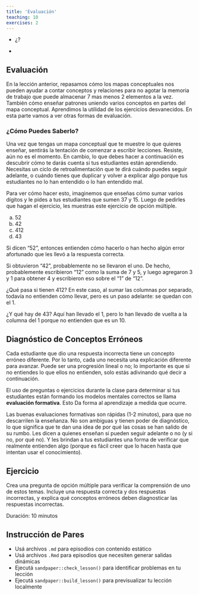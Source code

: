 ```yaml
---
title: 'Evaluación'
teaching: 10
exercises: 2
---
```


:::::::::::::::::::::::::::::::::::::: questions 

- ¿?

::::::::::::::::::::::::::::::::::::::::::::::::

::::::::::::::::::::::::::::::::::::: objectives

- 

::::::::::::::::::::::::::::::::::::::::::::::::

## Evaluación

En la lección anterior, repasamos cómo los mapas conceptuales nos pueden ayudar a contar conceptos y relaciones para no agotar la memoria de trabajo que puede almacenar 7 mas menos 2 elementos a la vez. También cómo enseñar patrones uniendo varios conceptos en partes del mapa conceptual. Aprendimos la utilidad de los ejercicios desvanecidos. En esta parte vamos a ver otras formas de evaluación.

### ¿Cómo Puedes Saberlo?

Una vez que tengas un mapa conceptual que te muestre lo que quieres enseñar, sentirás la tentación de comenzar a escribir lecciones. Resiste, aún no es el momento. En cambio, lo que debes hacer a continuación es descubrir cómo te darás cuenta si tus estudiantes están aprendiendo. Necesitas un ciclo de retroalimentación que te dirá cuándo puedes seguir adelante, o cuándo tienes que duplicar y volver a explicar algo porque tus estudiantes no lo han entendido o lo han entendido mal.

Para ver cómo hacer esto, imaginemos que enseñas cómo sumar varios dígitos y le pides a tus estudiantes que sumen 37 y 15. Luego de pedirles que hagan el ejercicio, les muestras este ejercicio de opción múltiple.

a. 52
b. 42
c. 412
d. 43

Si dicen "52", entonces entienden cómo hacerlo o han hecho algún error afortunado que les llevó a la respuesta correcta.

Si obtuvieron "42", probablemente no se llevaron el uno. De hecho, probablemente escribieron "12" como la suma de 7 y 5, y luego agregaron 3 y 1 para obtener 4 y escribieron eso sobre el "1" de "12".

¿Qué pasa si tienen 412? En este caso, al sumar las columnas por separado, todavía no entienden cómo llevar, pero es un paso adelante: se quedan con el 1.

¿Y qué hay de 43? Aquí han llevado el 1, pero lo han llevado de vuelta a la columna del 1 porque no entienden que es un 10.

## Diagnóstico de Conceptos Erróneos

Cada estudiante que dio una respuesta incorrecta tiene un concepto erróneo diferente. Por lo tanto, cada uno necesita una explicación diferente para avanzar. Puede ser una progresión lineal o no; lo importante es que si no entiendes lo que ellos no entienden, solo estás adivinando qué decir a continuación.

El uso de preguntas o ejercicios durante la clase para determinar si tus estudiantes están formando los modelos mentales correctos se llama **evaluación formativa**. Esto Da forma al aprendizaje a medida que ocurre.

Las buenas evaluaciones formativas son rápidas (1-2 minutos), para que no descarrilen la enseñanza. No son ambiguas y tienen poder de diagnóstico, lo que significa que te dan una idea de por qué las cosas se han salido de su rumbo. Les dicen a quienes enseñan si pueden seguir adelante o no (y si no, por qué no). Y les brindan a tus estudiantes una forma de verificar que realmente entienden algo (porque es fácil creer que lo hacen hasta que intentan usar el conocimiento).


::::::::::::::::::::::::::::::::::::: challenge 

## Ejercicio

Crea una pregunta de opción múltiple para verificar la comprensión de uno de estos temas. Incluye una respuesta correcta y dos respuestas incorrectas, y explica qué conceptos erróneos deben diagnosticar las respuestas incorrectas.

Duración: 10 minutos
::::::::::::::::::::::::::::::::::::::::::::::::


## Instrucción de Pares



::::::::::::::::::::::::::::::::::::: keypoints 

- Usá archivos `.md` para episodios con contenido estático  
- Usá archivos `.Rmd` para episodios que necesiten generar salidas dinámicas  
- Ejecutá `sandpaper::check_lesson()` para identificar problemas en tu lección  
- Ejecutá `sandpaper::build_lesson()` para previsualizar tu lección localmente

::::::::::::::::::::::::::::::::::::::::::::::::
